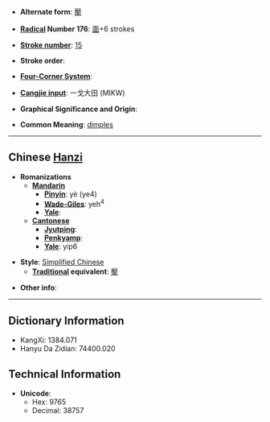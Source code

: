 * '''Alternate form''': [[靨]]

* '''[[Wiktionary:Chinese radical index| Radical]] Number 176''': [[Wiktionary:Chinese radical index 面|面]]+6 strokes

* '''[[Wiktionary:Chinese total strokes index|Stroke number]]''': [[Wiktionary:Chinese total strokes index 15|15]]

* '''Stroke order''': 

* '''[[Wiktionary:Chinese four corner index|Four-Corner System]]''': 

* '''[[Wiktionary:Chinese Cangjie index|Cangjie input]]''': 一戈大田 (MIKW)

* '''Graphical Significance and Origin''': 

* '''Common Meaning''': [[dimple]]s

----

== Chinese [[Hanzi]] ==

* '''Romanizations'''
** '''[[Mandarin]]'''
*** '''[[Pinyin]]''': yè (ye4)
*** '''[[Wade-Giles]]''': yeh<sup>4</sup>
*** '''[[Yale]]''': 
** '''[[Cantonese]]'''
*** '''[[Jyutping]]''':
*** '''[[Penkyamp]]''': 
*** '''[[Yale]]''': yip6

* '''Style''': [[Simplified Chinese]] 
** '''[[Traditional Chinese|Traditional]] equivalent''': [[靨]]

* '''Other info''': 

----

== Dictionary Information ==

* KangXi: 1384.071
* Hanyu Da Zidian: 74400.020

== Technical Information ==

* '''Unicode''':
** Hex: 9765
** Decimal: 38757